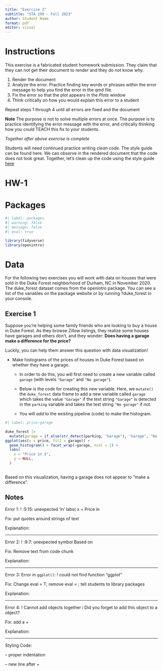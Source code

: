 ```yaml
---
title: "Exercise 2"
subtitle: "STA 199 - Fall 2023"
author: Student Name
format: pdf
editor: visual
---
```


# Instructions

This exercise is a fabricated student homework submission. They claim that they can not get their document to render and they do not know why.

1.  Render the document
2.  Analyze the error. Practice finding key words or phrases within the error message to help you find the error in the qmd file.
3.  Fix the error so that the plot appears in the *Plots* window
4.  Think critically on how you would explain this error to a student

Repeat steps 1 through 4 until all errors are fixed and the document

**Note** The purpose is not to solve multiple errors at once. The purpose is to practice identifying the error message with the error, and critically thinking how you could TEACH this fix to your students.


*Together after above exercise is complete*

Students will need continued practice writing *clean code*. The style guide can be found here. We can observe in the rendered document that the code does not look great. Together, let's clean up the code using the style guide [here](https://style.tidyverse.org/ggplot2.html)

# HW-1

# Packages

```r
#| label: packages
#| warning: false 
#| message: false
#| eval: true

library(tidyverse)
library(openintro)
```

# Data

For the following two exercises you will work with data on houses that were sold in the Duke Forest neighborhood of Durham, NC in November 2020. The duke_forest dataset comes from the openintro package. You can see a list of the variables on the package website or by running ?duke_forest in your console.

## Exercise 1

Suppose you're helping some family friends who are looking to buy a house in Duke Forest. As they browse Zillow listings, they realize some houses have garages and others don't, and they wonder: **Does having a garage make a difference for the price?**

Luckily, you can help them answer this question with data visualization!

-   Make histograms of the prices of houses in Duke Forest based on whether they have a garage.
    -   In order to do this, you will first need to create a new variable called `garage` (with levels `"Garage"` and `"No garage"`).

    -   Below is the code for creating this new variable. Here, we `mutate()` the `duke_forest` data frame to add a new variable called `garage` which takes the value `"Garage"` if the text string `"Garage"` is detected in the `parking` variable and takes the test string `"No garage"` if not.

    -   You will *add* to the existing pipeline (code) to make the histogram.

```r
#| label: price-garage
 
duke_forest |>
  mutate(garage = if_else(str_detect(parking, "Garage"), "Garage", "No garage")) |> 
ggplot(aes(x = price, fill = garage)) +
  geom_histogram() + facet_wrap(~garage, ncol = 1) +
  labs(
    x = "Price in $",
    y = NULL,
  )
  
```

Based on this visualization, having a garage does not appear to “make a difference”.


## Notes 

Error 1: ! <text>:5:15: unexpected 'in'
   labs(
     x = Price in

Fix: put quotes around strings of text

Explanation:

------------------------------------------------------------------------

Error 2: ! <text>:9:7: unexpected symbol
Based on

Fix: Remove text from code chunk

Explanation:

------------------------------------------------------------------------

Error 3: Error in `ggplot()`:
! could not find function "ggplot"

Fix: Change eval = T; remove eval = ; tell students to library packages

Explanation:

------------------------------------------------------------------------

Error 4: ! Cannot add <ggproto> objects together
i Did you forget to add this object to a <ggplot> object?

Fix: add a +

Explanation:

------------------------------------------------------------------------

Styling Code: 

-- proper indentation 

-- new line after +





